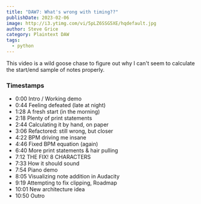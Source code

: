```yaml
---
title: "DAW7: What's wrong with timing??"
publishDate: 2023-02-06
image: http://i3.ytimg.com/vi/5pLZ6SSG5XE/hqdefault.jpg
author: Steve Grice
category: Plaintext DAW
tags:
  - python
---
```


This video is a wild goose chase to figure out why I can't seem to calculate the start/end sample of notes properly. 


<BlogYoutubeVideo videoId="5pLZ6SSG5XE" />

### Timestamps

- 0:00 Intro / Working demo
- 0:44 Feeling defeated (late at night)
- 1:28 A fresh start (in the morning)
- 2:18 Plenty of print statements
- 2:44 Calculating it by hand, on paper
- 3:06 Refactored: still wrong, but closer
- 4:22 BPM driving me insane
- 4:46 Fixed BPM equation (again)
- 6:40 More print statements & hair pulling
- 7:12 THE FIX! 8 CHARACTERS
- 7:33 How it should sound
- 7:54 Piano demo
- 8:05 Visualizing note addition in Audacity
- 9:19 Attempting to fix clipping, Roadmap
- 10:01 New architecture idea
- 10:50 Outro
